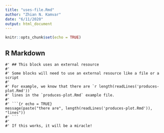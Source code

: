 ```yaml
---
title: "uses-file.Rmd"
author: "Zhian N. Kamvar"
date: "6/11/2020"
output: html_document
---
```


```r
knitr::opts_chunk$set(echo = TRUE)
```

## R Markdown


```callout
#' ## This block uses an external resource
#' 
#' Some blocks will need to use an external resource like a file or a script
#' 
#' For example, we know that there are `r length(readLines('produces-plot.Rmd'))`
#' lines in the `produces-plot.Rmd` example file.
#'
#' ```{r echo = TRUE}
message(paste("there are", length(readLines('produces-plot.Rmd')), "lines"))
#' ```
#' 
#' If this works, it will be a miracle!
```
